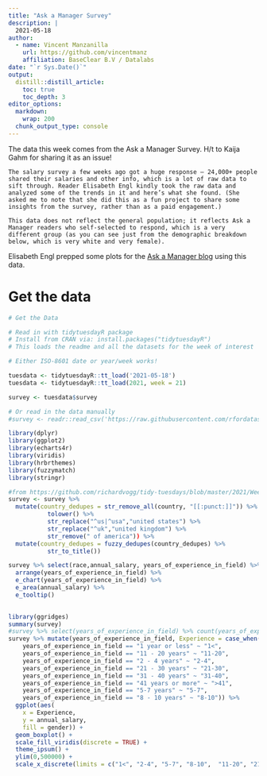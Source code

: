 ```yaml
---
title: "Ask a Manager Survey"
description: |
  2021-05-18
author:
  - name: Vincent Manzanilla
    url: https://github.com/vincentmanz
    affiliation: BaseClear B.V / Datalabs
date: "`r Sys.Date()`"
output:
  distill::distill_article:
    toc: true
    toc_depth: 3
editor_options: 
  markdown: 
    wrap: 200
  chunk_output_type: console
---
```




The data this week comes from the Ask a Manager Survey. H/t to Kaija Gahm for sharing it as an issue!

    The salary survey a few weeks ago got a huge response — 24,000+ people shared their salaries and other info, which is a lot of raw data to sift through. Reader Elisabeth Engl kindly took the raw data and analyzed some of the trends in it and here’s what she found. (She asked me to note that she did this as a fun project to share some insights from the survey, rather than as a paid engagement.)

    This data does not reflect the general population; it reflects Ask a Manager readers who self-selected to respond, which is a very different group (as you can see just from the demographic breakdown below, which is very white and very female).
 
Elisabeth Engl prepped some plots for the [Ask a Manager blog](https://www.askamanager.org/2021/05/some-findings-from-24000-peoples-salaries.html) using this data.

# Get the data

```r
# Get the Data

# Read in with tidytuesdayR package 
# Install from CRAN via: install.packages("tidytuesdayR")
# This loads the readme and all the datasets for the week of interest

# Either ISO-8601 date or year/week works!

tuesdata <- tidytuesdayR::tt_load('2021-05-18')
tuesdata <- tidytuesdayR::tt_load(2021, week = 21)

survey <- tuesdata$survey

# Or read in the data manually
#survey <- readr::read_csv('https://raw.githubusercontent.com/rfordatascience/tidytuesday/master/data/2021/2021-05-18/survey.csv')

```


```r
library(dplyr)
library(ggplot2)
library(echarts4r)
library(viridis)
library(hrbrthemes)
library(fuzzymatch)
library(stringr)
```

```r
#from https://github.com/richardvogg/tidy-tuesdays/blob/master/2021/Week%2021%20-%20salary%20survey/salary_survey.R
survey <- survey %>%
  mutate(country_dedupes = str_remove_all(country, "[[:punct:]]")) %>%
           tolower() %>%
           str_replace("^us|^usa","united states") %>%
           str_replace("^uk","united kingdom") %>%
           str_remove(" of america")) %>%
  mutate(country_dedupes = fuzzy_dedupes(country_dedupes) %>%
           str_to_title())
```


```r
survey %>% select(race,annual_salary, years_of_experience_in_field) %>% 
  arrange(years_of_experience_in_field) %>%
  e_chart(years_of_experience_in_field) %>%
  e_area(annual_salary) %>%
  e_tooltip()
  


```

```r
library(ggridges)
summary(survey)
#survey %>% select(years_of_experience_in_field) %>% count(years_of_experience_in_field)
survey %>% mutate(years_of_experience_in_field, Experience = case_when(
    years_of_experience_in_field == "1 year or less" ~ "1<",
    years_of_experience_in_field == "11 - 20 years" ~ "11-20",
    years_of_experience_in_field == "2 - 4 years" ~ "2-4",
    years_of_experience_in_field == "21 - 30 years" ~ "21-30",
    years_of_experience_in_field == "31 - 40 years" ~ "31-40",
    years_of_experience_in_field == "41 years or more" ~ ">41",
    years_of_experience_in_field == "5-7 years" ~ "5-7",
    years_of_experience_in_field == "8 - 10 years" ~ "8-10")) %>%
  ggplot(aes(
    x = Experience,
    y = annual_salary,
    fill = gender)) +
  geom_boxplot() +
  scale_fill_viridis(discrete = TRUE) +
  theme_ipsum() +
  ylim(0,500000) +
  scale_x_discrete(limits = c("1<", "2-4", "5-7", "8-10",  "11-20", "21-30", "31-40", ">41"))


```

